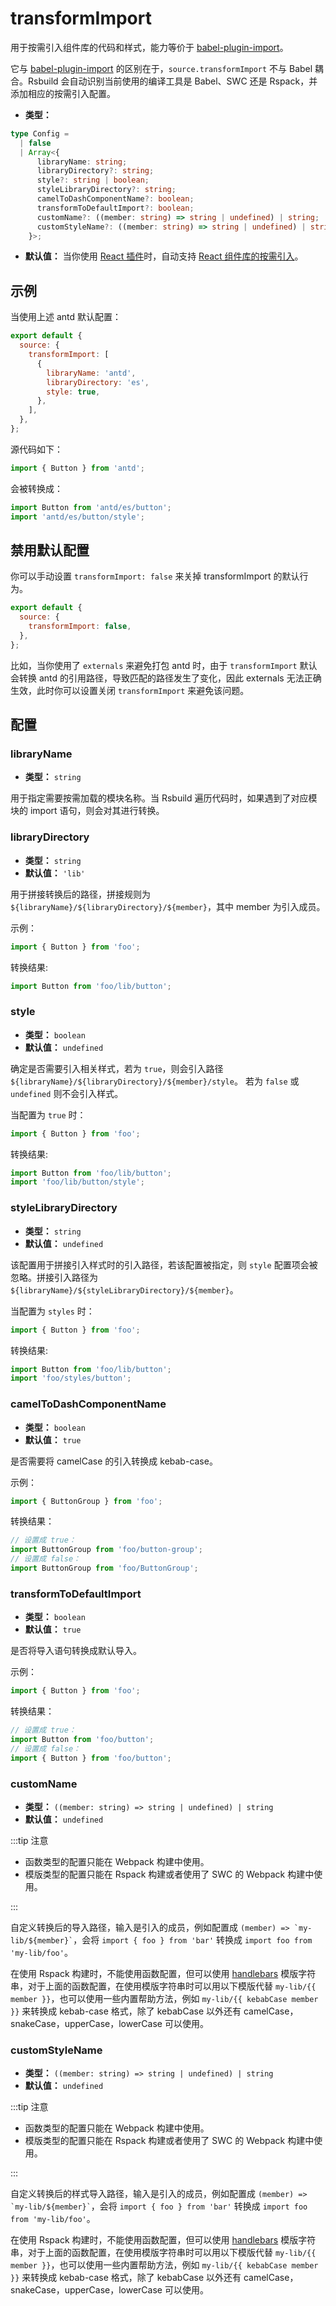 # transformImport

用于按需引入组件库的代码和样式，能力等价于 [babel-plugin-import](https://npmjs.com/package/babel-plugin-import)。

它与 [babel-plugin-import](https://npmjs.com/package/babel-plugin-import) 的区别在于，`source.transformImport` 不与 Babel 耦合。Rsbuild 会自动识别当前使用的编译工具是 Babel、SWC 还是 Rspack，并添加相应的按需引入配置。

- **类型：**

```ts
type Config =
  | false
  | Array<{
      libraryName: string;
      libraryDirectory?: string;
      style?: string | boolean;
      styleLibraryDirectory?: string;
      camelToDashComponentName?: boolean;
      transformToDefaultImport?: boolean;
      customName?: ((member: string) => string | undefined) | string;
      customStyleName?: ((member: string) => string | undefined) | string;
    }>;
```

- **默认值：** 当你使用 [React 插件](/plugins/list/plugin-react)时，自动支持 [React 组件库的按需引入](/plugins/list/plugin-react#组件库按需引入)。

## 示例

当使用上述 antd 默认配置：

```js
export default {
  source: {
    transformImport: [
      {
        libraryName: 'antd',
        libraryDirectory: 'es',
        style: true,
      },
    ],
  },
};
```

源代码如下：

```js
import { Button } from 'antd';
```

会被转换成：

```js
import Button from 'antd/es/button';
import 'antd/es/button/style';
```

## 禁用默认配置

你可以手动设置 `transformImport: false` 来关掉 transformImport 的默认行为。

```js
export default {
  source: {
    transformImport: false,
  },
};
```

比如，当你使用了 `externals` 来避免打包 antd 时，由于 `transformImport` 默认会转换 antd 的引用路径，导致匹配的路径发生了变化，因此 externals 无法正确生效，此时你可以设置关闭 `transformImport` 来避免该问题。

## 配置

### libraryName

- **类型：** `string`

用于指定需要按需加载的模块名称。当 Rsbuild 遍历代码时，如果遇到了对应模块的 import 语句，则会对其进行转换。

### libraryDirectory

- **类型：** `string`
- **默认值：** `'lib'`

用于拼接转换后的路径，拼接规则为 `${libraryName}/${libraryDirectory}/${member}`，其中 member 为引入成员。

示例：

```ts
import { Button } from 'foo';
```

转换结果:

```ts
import Button from 'foo/lib/button';
```

### style

- **类型：** `boolean`
- **默认值：** `undefined`

确定是否需要引入相关样式，若为 `true`，则会引入路径 `${libraryName}/${libraryDirectory}/${member}/style`。
若为 `false` 或 `undefined` 则不会引入样式。

当配置为 `true` 时：

```ts
import { Button } from 'foo';
```

转换结果:

```ts
import Button from 'foo/lib/button';
import 'foo/lib/button/style';
```

### styleLibraryDirectory

- **类型：** `string`
- **默认值：** `undefined`

该配置用于拼接引入样式时的引入路径，若该配置被指定，则 `style` 配置项会被忽略。拼接引入路径为 `${libraryName}/${styleLibraryDirectory}/${member}`。

当配置为 `styles` 时：

```ts
import { Button } from 'foo';
```

转换结果:

```ts
import Button from 'foo/lib/button';
import 'foo/styles/button';
```

### camelToDashComponentName

- **类型：** `boolean`
- **默认值：** `true`

是否需要将 camelCase 的引入转换成 kebab-case。

示例：

```ts
import { ButtonGroup } from 'foo';
```

转换结果：

```ts
// 设置成 true：
import ButtonGroup from 'foo/button-group';
// 设置成 false：
import ButtonGroup from 'foo/ButtonGroup';
```

### transformToDefaultImport

- **类型：** `boolean`
- **默认值：** `true`

是否将导入语句转换成默认导入。

示例：

```ts
import { Button } from 'foo';
```

转换结果：

```ts
// 设置成 true：
import Button from 'foo/button';
// 设置成 false：
import { Button } from 'foo/button';
```

### customName

- **类型：** `((member: string) => string | undefined) | string`
- **默认值：** `undefined`

:::tip 注意

- 函数类型的配置只能在 Webpack 构建中使用。
- 模版类型的配置只能在 Rspack 构建或者使用了 SWC 的 Webpack 构建中使用。

:::

自定义转换后的导入路径，输入是引入的成员，例如配置成 `` (member) => `my-lib/${member}` ``，会将 `import { foo } from 'bar'` 转换成 `import foo from 'my-lib/foo'`。

在使用 Rspack 构建时，不能使用函数配置，但可以使用 [handlebars](https://handlebarsjs.com/) 模版字符串，对于上面的函数配置，在使用模版字符串时可以用以下模版代替 `my-lib/{{ member }}`，也可以使用一些内置帮助方法，例如 `my-lib/{{ kebabCase member }}` 来转换成 kebab-case 格式，除了 kebabCase 以外还有 camelCase，snakeCase，upperCase，lowerCase 可以使用。

### customStyleName

- **类型：** `((member: string) => string | undefined) | string`
- **默认值：** `undefined`

:::tip 注意

- 函数类型的配置只能在 Webpack 构建中使用。
- 模版类型的配置只能在 Rspack 构建或者使用了 SWC 的 Webpack 构建中使用。

:::

自定义转换后的样式导入路径，输入是引入的成员，例如配置成 `` (member) => `my-lib/${member}` ``，会将 `import { foo } from 'bar'` 转换成 `import foo from 'my-lib/foo'`。

在使用 Rspack 构建时，不能使用函数配置，但可以使用 [handlebars](https://handlebarsjs.com/) 模版字符串，对于上面的函数配置，在使用模版字符串时可以用以下模版代替 `my-lib/{{ member }}`，也可以使用一些内置帮助方法，例如 `my-lib/{{ kebabCase member }}` 来转换成 kebab-case 格式，除了 kebabCase 以外还有 camelCase，snakeCase，upperCase，lowerCase 可以使用。
